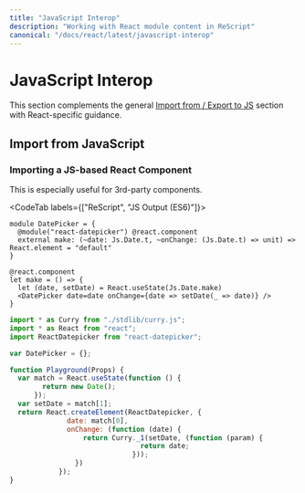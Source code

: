 ```yaml
---
title: "JavaScript Interop"
description: "Working with React module content in ReScript"
canonical: "/docs/react/latest/javascript-interop"
---
```


# JavaScript Interop

This section complements the general [Import from / Export to JS](../../manual/latest/import-from-export-to-js.md)
section with React-specific guidance.

## Import from JavaScript

### Importing a JS-based React Component

This is especially useful for 3rd-party components.

<CodeTab labels={["ReScript", "JS Output (ES6)"]}>

```res example
module DatePicker = {
  @module("react-datepicker") @react.component
  external make: (~date: Js.Date.t, ~onChange: (Js.Date.t) => unit) => React.element = "default"
}

@react.component
let make = () => {
  let (date, setDate) = React.useState(Js.Date.make)
  <DatePicker date=date onChange={date => setDate(_ => date)} />
}
```
```js
import * as Curry from "./stdlib/curry.js";
import * as React from "react";
import ReactDatepicker from "react-datepicker";

var DatePicker = {};

function Playground(Props) {
  var match = React.useState(function () {
        return new Date();
      });
  var setDate = match[1];
  return React.createElement(ReactDatepicker, {
              date: match[0],
              onChange: (function (date) {
                  return Curry._1(setDate, (function (param) {
                                return date;
                              }));
                })
            });
}
```

</CodeTab>
